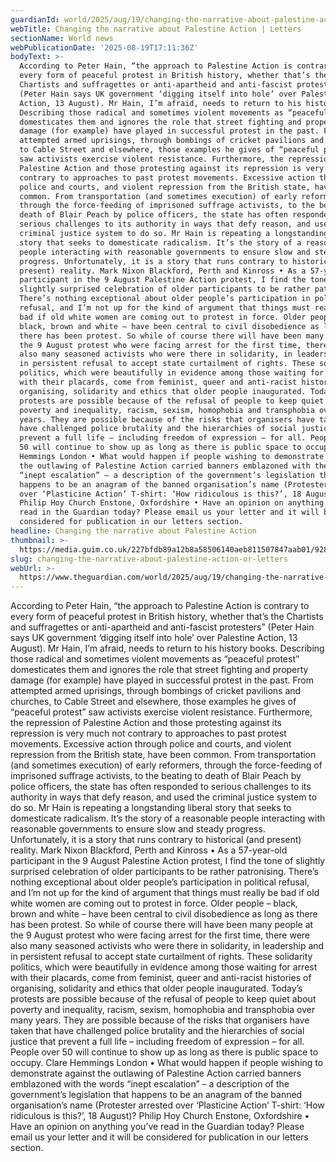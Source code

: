 ```yaml
---
guardianId: world/2025/aug/19/changing-the-narrative-about-palestine-action
webTitle: Changing the narrative about Palestine Action | Letters
sectionName: World news
webPublicationDate: '2025-08-19T17:11:36Z'
bodyText: >-
  According to Peter Hain, “the approach to Palestine Action is contrary to
  every form of peaceful protest in British history, whether that’s the
  Chartists and suffragettes or anti-apartheid and anti-fascist protesters”
  (Peter Hain says UK government ‘digging itself into hole’ over Palestine
  Action, 13 August). Mr Hain, I’m afraid, needs to return to his history books.
  Describing those radical and sometimes violent movements as “peaceful protest”
  domesticates them and ignores the role that street fighting and property
  damage (for example) have played in successful protest in the past. From
  attempted armed uprisings, through bombings of cricket pavilions and churches,
  to Cable Street and elsewhere, those examples he gives of “peaceful protest”
  saw activists exercise violent resistance. Furthermore, the repression of
  Palestine Action and those protesting against its repression is very much not
  contrary to approaches to past protest movements. Excessive action through
  police and courts, and violent repression from the British state, have been
  common. From transportation (and sometimes execution) of early reformers,
  through the force-feeding of imprisoned suffrage activists, to the beating to
  death of Blair Peach by police officers, the state has often responded to
  serious challenges to its authority in ways that defy reason, and used the
  criminal justice system to do so. Mr Hain is repeating a longstanding liberal
  story that seeks to domesticate radicalism. It’s the story of a reasonable
  people interacting with reasonable governments to ensure slow and steady
  progress. Unfortunately, it is a story that runs contrary to historical (and
  present) reality. Mark Nixon Blackford, Perth and Kinross • As a 57-year-old
  participant in the 9 August Palestine Action protest, I find the tone of
  slightly surprised celebration of older participants to be rather patronising.
  There’s nothing exceptional about older people’s participation in political
  refusal, and I’m not up for the kind of argument that things must really be
  bad if old white women are coming out to protest in force. Older people –
  black, brown and white – have been central to civil disobedience as long as
  there has been protest. So while of course there will have been many people at
  the 9 August protest who were facing arrest for the first time, there were
  also many seasoned activists who were there in solidarity, in leadership and
  in persistent refusal to accept state curtailment of rights. These solidarity
  politics, which were beautifully in evidence among those waiting for arrest
  with their placards, come from feminist, queer and anti-racist histories of
  organising, solidarity and ethics that older people inaugurated. Today’s
  protests are possible because of the refusal of people to keep quiet about
  poverty and inequality, racism, sexism, homophobia and transphobia over many
  years. They are possible because of the risks that organisers have taken that
  have challenged police brutality and the hierarchies of social justice that
  prevent a full life – including freedom of expression – for all. People over
  50 will continue to show up as long as there is public space to occupy. Clare
  Hemmings London • What would happen if people wishing to demonstrate against
  the outlawing of Palestine Action carried banners emblazoned with the words
  “inept escalation” – a description of the government’s legislation that
  happens to be an anagram of the banned organisation’s name (Protester arrested
  over ‘Plasticine Action’ T-shirt: ‘How ridiculous is this?’, 18 August)?
  Philip Hoy Church Enstone, Oxfordshire • Have an opinion on anything you’ve
  read in the Guardian today? Please email us your letter and it will be
  considered for publication in our letters section.
headline: Changing the narrative about Palestine Action
thumbnail: >-
  https://media.guim.co.uk/227bfdb89a12b8a58506140aeb811507847aab01/928_85_5159_4127/500.jpg
slug: changing-the-narrative-about-palestine-action-or-letters
webUrl: >-
  https://www.theguardian.com/world/2025/aug/19/changing-the-narrative-about-palestine-action
---
```

According to Peter Hain, “the approach to Palestine Action is contrary to every form of peaceful protest in British history, whether that’s the Chartists and suffragettes or anti-apartheid and anti-fascist protesters” (Peter Hain says UK government ‘digging itself into hole’ over Palestine Action, 13 August). Mr Hain, I’m afraid, needs to return to his history books. Describing those radical and sometimes violent movements as “peaceful protest” domesticates them and ignores the role that street fighting and property damage (for example) have played in successful protest in the past. From attempted armed uprisings, through bombings of cricket pavilions and churches, to Cable Street and elsewhere, those examples he gives of “peaceful protest” saw activists exercise violent resistance. Furthermore, the repression of Palestine Action and those protesting against its repression is very much not contrary to approaches to past protest movements. Excessive action through police and courts, and violent repression from the British state, have been common. From transportation (and sometimes execution) of early reformers, through the force-feeding of imprisoned suffrage activists, to the beating to death of Blair Peach by police officers, the state has often responded to serious challenges to its authority in ways that defy reason, and used the criminal justice system to do so. Mr Hain is repeating a longstanding liberal story that seeks to domesticate radicalism. It’s the story of a reasonable people interacting with reasonable governments to ensure slow and steady progress. Unfortunately, it is a story that runs contrary to historical (and present) reality. Mark Nixon Blackford, Perth and Kinross • As a 57-year-old participant in the 9 August Palestine Action protest, I find the tone of slightly surprised celebration of older participants to be rather patronising. There’s nothing exceptional about older people’s participation in political refusal, and I’m not up for the kind of argument that things must really be bad if old white women are coming out to protest in force. Older people – black, brown and white – have been central to civil disobedience as long as there has been protest. So while of course there will have been many people at the 9 August protest who were facing arrest for the first time, there were also many seasoned activists who were there in solidarity, in leadership and in persistent refusal to accept state curtailment of rights. These solidarity politics, which were beautifully in evidence among those waiting for arrest with their placards, come from feminist, queer and anti-racist histories of organising, solidarity and ethics that older people inaugurated. Today’s protests are possible because of the refusal of people to keep quiet about poverty and inequality, racism, sexism, homophobia and transphobia over many years. They are possible because of the risks that organisers have taken that have challenged police brutality and the hierarchies of social justice that prevent a full life – including freedom of expression – for all. People over 50 will continue to show up as long as there is public space to occupy. Clare Hemmings London • What would happen if people wishing to demonstrate against the outlawing of Palestine Action carried banners emblazoned with the words “inept escalation” – a description of the government’s legislation that happens to be an anagram of the banned organisation’s name (Protester arrested over ‘Plasticine Action’ T-shirt: ‘How ridiculous is this?’, 18 August)? Philip Hoy Church Enstone, Oxfordshire • Have an opinion on anything you’ve read in the Guardian today? Please email us your letter and it will be considered for publication in our letters section.
